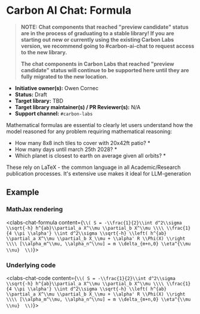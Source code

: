 
<Meta of={elementStories} />

# Carbon AI Chat: Formula

> **NOTE: Chat components that reached "preview candidate" status are in the process of graduating to a stable library! If you are starting out new or currently using the existing Carbon Labs version, we recommend going to #carbon-ai-chat to request access to the new library.**
>
> **The chat components in Carbon Labs that reached "preview candidate" status will continue to be supported here until they are fully migrated to the new location.**

* **Initiative owner(s):** Owen Cornec
* **Status:** Draft
* **Target library:** TBD
* **Target library maintainer(s) / PR Reviewer(s):** N/A
* **Support channel:** `#carbon-labs`

Mathematical formulas are essential to clearly let users understand how the model reasoned for any problem requiring mathematical reasoning:
* How many 8x8 inch tiles to cover with 20x42ft patio? *
* How many days until march 25th 2028? *
* Which planet is closest to earth on average given all orbits? *

These rely on LaTeX - the common language in all Academic/Research publication processes. It's extensive use makes it ideal for LLM-generation

## Example 

### MathJax rendering

<clabs-chat-formula
      content={`\\( S = -\\frac{1}{2}\\int d^2\\sigma \\sqrt{-h} h^{ab}\\partial_a X^\\mu \\partial_b X^\\mu \\\\ \\frac{1}{4 \\pi \\alpha'} \\int d^2\\sigma \\sqrt{-h} \\left( h^{ab} \\partial_a X^\\mu \\partial_b X_\\mu + \\alpha' R \\Phi(X) \\right  \\\\ [\\alpha_m^\\mu, \\alpha_n^\\nu] = m \\delta_{m+n,0} \\eta^{\\mu \\nu}  \\)`}>
    </clabs-chat-formula>

### Underlying code

<clabs-chat-code
      content={`\\( S = -\\frac{1}{2}\\int d^2\\sigma \\sqrt{-h} h^{ab}\\partial_a X^\\mu \\partial_b X^\\mu \\\\ \\frac{1}{4 \\pi \\alpha'} \\int d^2\\sigma \\sqrt{-h} \\left( h^{ab} \\partial_a X^\\mu \\partial_b X_\\mu + \\alpha' R \\Phi(X) \\right  \\\\ [\\alpha_m^\\mu, \\alpha_n^\\nu] = m \\delta_{m+n,0} \\eta^{\\mu \\nu}  \\)`}>
</clabs-chat-code>